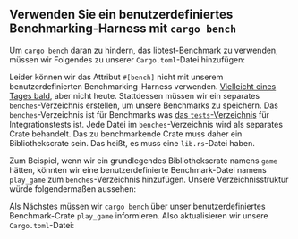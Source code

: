 
## Verwenden Sie ein benutzerdefiniertes Benchmarking-Harness mit `cargo bench`

Um `cargo bench` daran zu hindern, das libtest-Benchmark zu verwenden,
müssen wir Folgendes zu unserer `Cargo.toml`-Datei hinzufügen:

<CargoToml />

Leider können wir das Attribut `#[bench]` nicht mit unserem benutzerdefinierten Benchmarking-Harness verwenden.
[Vielleicht eines Tages bald][github issue 2], aber nicht heute.
Stattdessen müssen wir ein separates `benches`-Verzeichnis erstellen, um unsere Benchmarks zu speichern.
Das `benches`-Verzeichnis ist für Benchmarks
was [das `tests`-Verzeichnis][tests directory] für Integrationstests ist.
Jede Datei im `benches`-Verzeichnis wird als separates Crate behandelt.
Das zu benchmarkende Crate muss daher ein Bibliothekscrate sein.
Das heißt, es muss eine `lib.rs`-Datei haben.

Zum Beispiel, wenn wir ein grundlegendes Bibliothekscrate namens `game` hätten,
könnten wir eine benutzerdefinierte Benchmark-Datei namens `play_game` zum `benches`-Verzeichnis hinzufügen.
Unsere Verzeichnisstruktur würde folgendermaßen aussehen:

<FileTree />

Als Nächstes müssen wir `cargo bench` über unser benutzerdefiniertes Benchmark-Crate `play_game` informieren.
Also aktualisieren wir unsere `Cargo.toml`-Datei:

<CargoTomlBenchName />

[github issue 2]: https://github.com/rust-lang/testing-devex-team/issues/2
[tests directory]: https://doc.rust-lang.org/book/ch11-03-test-organization.html#the-tests-directory